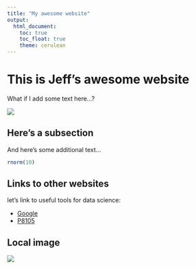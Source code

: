 ```yaml
---
title: "My awesome website"
output: 
  html_document:
    toc: true
    toc_float: true
    theme: cerulean
---
```


# This is Jeff's awesome website

What if I add some text here...?

![](https://media.giphy.com/media/drXGoW1iudhKw/giphy.gif)

## Here's a subsection

And here's some additional text...

```r
rnorm(10)
```

## Links to other websites

let's link to useful tools for data science:

* [Google](https://www.google.com)
* [P8105](https://p8105.com)

## Local image

![](IMAGES/monthly_cycle.jpeg)
